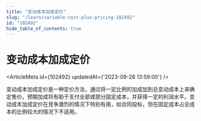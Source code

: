 ```yaml
---
title: "变动成本加成定价"
slug: "/learn/variable-cost-plus-pricing-102492"
id: "102492"
hide_table_of_contents: true
---
```



# 变动成本加成定价

<ArticleMeta id={102492} updatedAt={'2023-09-26 13:59:00'} />
<div className='border-solid border-b border-t-0 my-4 border-[var(--ifm-color-gray-300)]' />

变动成本加成定价是一种定价方法，通过将一定比例的加成加到总变动成本上来确定售价。预期加成将有助于支付全部或部分固定成本，并获得一定的利润水平。变动成本加成定价在竞争激烈的情况下特别有用，如合同投标，但在固定成本占总成本的比例较大的情况下不适用。
